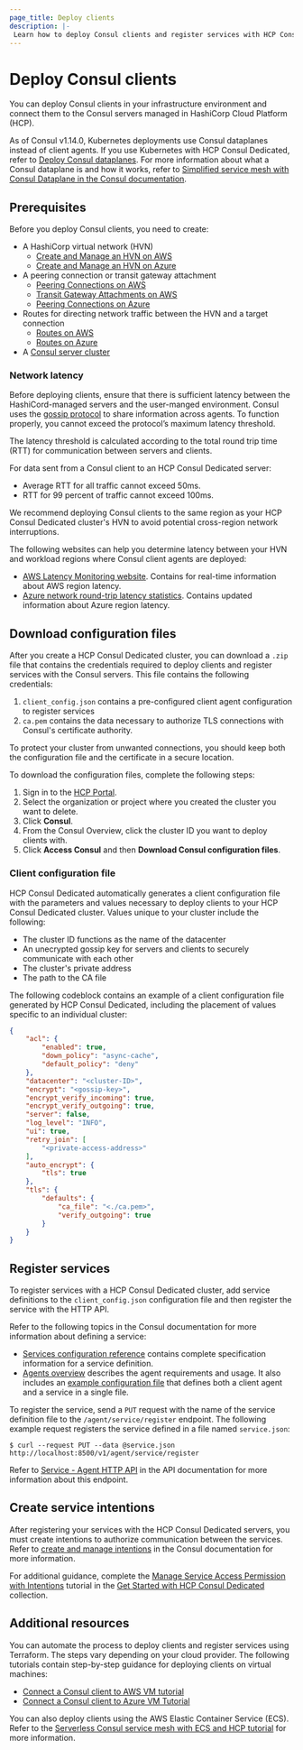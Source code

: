 ```yaml
---
page_title: Deploy clients
description: |-
 Learn how to deploy Consul clients and register services with HCP Consul Dedicated clusters in HashiCorp Cloud Platform (HCP).
---
```


# Deploy Consul clients

You can deploy Consul clients in your infrastructure environment and connect them to the Consul servers managed in HashiCorp Cloud Platform (HCP).

As of Consul v1.14.0, Kubernetes deployments use Consul dataplanes instead of client agents. If you use Kubernetes with HCP Consul Dedicated, refer to [Deploy Consul dataplanes](/hcp/docs/consul/dedicated/dataplanes). For more information about what a Consul dataplane is and how it works, refer to [Simplified service mesh with Consul Dataplane in the Consul documentation](/consul/docs/connect/dataplane).

## Prerequisites

Before you deploy Consul clients, you need to create:

- A HashiCorp virtual network (HVN)
    - [Create and Manage an HVN on AWS](/hcp/docs/hcp/network/hvn-aws/hvn-aws)
    - [Create and Manage an HVN on Azure](/hcp/docs/hcp/network/hvn-azure/hvn-azure)
- A peering connection or transit gateway attachment
    - [Peering Connections on AWS](/hcp/docs/hcp/network/hvn-aws/hvn-peering)
    - [Transit Gateway Attachments on AWS](/hcp/docs/hcp/network/hvn-aws/tgw-attach)
    - [Peering Connections on Azure](/hcp/docs/hcp/network/hvn-azure/hvn-peering)
- Routes for directing network traffic between the HVN and a target connection
    - [Routes on AWS](/hcp/docs/hcp/network/hvn-aws/routes)
    - [Routes on Azure](/hcp/docs/hcp/network/hvn-azure/routes)
- A [Consul server cluster](/hcp/docs/consul/dedicated/create)

### Network latency

Before deploying clients, ensure that there is sufficient latency between the HashiCord-managed servers and the user-manged environment. Consul uses the [gossip protocol](/consul/docs/architecture/gossip) to share information across agents. To function properly, you cannot exceed the protocol’s maximum latency threshold.

The latency threshold is calculated according to the total round trip time (RTT) for communication between servers and clients.

For data sent from a Consul client to an HCP Consul Dedicated server:

- Average RTT for all traffic cannot exceed 50ms.
- RTT for 99 percent of traffic cannot exceed 100ms.

We recommend deploying Consul clients to the same region as your HCP Consul Dedicated cluster's HVN to avoid potential cross-region network interruptions.

The following websites can help you determine latency between your HVN and workload regions where Consul client agents are deployed:

- [AWS Latency Monitoring website](https://www.cloudping.co/grid/p_50/timeframe/1M). Contains for real-time information about AWS region latency.
- [Azure network round-trip latency statistics](https://docs.microsoft.com/en-us/azure/networking/azure-network-latency). Contains updated information about Azure region latency.

## Download configuration files

After you create a HCP Consul Dedicated cluster, you can download a `.zip` file that contains the credentials required to deploy clients and register services with the Consul servers. This file contains the following credentials:

1. `client_config.json` contains a pre-configured client agent configuration to register services
1. `ca.pem` contains the data necessary to authorize TLS connections with Consul's certificate authority.

To protect your cluster from unwanted connections, you should keep both the configuration file and the certificate in a secure location.

To download the configuration files, complete the following steps:

1. Sign in to the [HCP Portal](https://portal.cloud.hashicorp.com).
1. Select the organization or project where you created the cluster you want to delete.
1. Click **Consul**.
1. From the Consul Overview, click the cluster ID you want to deploy clients with.
1. Click **Access Consul** and then **Download Consul configuration files**.

### Client configuration file

HCP Consul Dedicated automatically generates a client configuration file with the parameters and values necessary to deploy clients to your HCP Consul Dedicated cluster. Values unique to your cluster include the following:

- The cluster ID functions as the name of the datacenter
- An unecrypted gossip key for servers and clients to securely communicate with each other
- The cluster's private address
- The path to the CA file

The following codeblock contains an example of a client configuration file generated by HCP Consul Dedicated, including the placement of values specific to an individual cluster:
  
```json
{
    "acl": {
        "enabled": true,
        "down_policy": "async-cache",
        "default_policy": "deny"
    },
    "datacenter": "<cluster-ID>",
    "encrypt": "<gossip-key>",
    "encrypt_verify_incoming": true,
    "encrypt_verify_outgoing": true,
    "server": false,
    "log_level": "INFO",
    "ui": true,
    "retry_join": [
        "<private-access-address>"
    ],
    "auto_encrypt": {
        "tls": true
    },
    "tls": {
        "defaults": {
            "ca_file": "<./ca.pem>",
            "verify_outgoing": true
        }
    }
}
```

## Register services

To register services with a HCP Consul Dedicated cluster, add service definitions to the `client_config.json` configuration file and then register the service with the HTTP API.

Refer to the following topics in the Consul documentation for more information about defining a service:
  
- [Services configuration reference](/consul/docs/services/configuration/services-configuration-reference) contains complete specification information for a service definition.
- [Agents overview](/consul/docs/agent) describes the agent requirements and usage. It also includes an [example configuration file](/consul/docs/agent#client-node-registering-a-service) that defines both a client agent and a service in a single file.

To register the service, send a `PUT` request with the name of the service definition file to the `/agent/service/register` endpoint. The following example request registers the service defined in a file named `service.json`:

```shell-session
$ curl --request PUT --data @service.json http://localhost:8500/v1/agent/service/register
 ```

Refer to [Service - Agent HTTP API](/consul/api-docs/agent/service) in the API documentation for more information about this endpoint.

## Create service intentions

After registering your services with the HCP Consul Dedicated servers, you must create intentions to authorize communication between the services. Refer to [create and manage intentions](/consul/docs/connect/intentions/create-manage-intentions) in the Consul documentation for more information.

For additional guidance, complete the [Manage Service Access Permission with Intentions](/consul/tutorials/get-started-hcp/hcp-gs-intentions) tutorial in the [Get Started with HCP Consul Dedicated](/consul/tutorials/get-started-hcp) collection.

## Additional resources

You can automate the process to deploy clients and register services using Terraform. The steps vary depending on your cloud provider. The following tutorials contain step-by-step guidance for deploying clients on virtual machines:

- [Connect a Consul client to AWS VM tutorial](/hcp/tutorials/consul-cloud/consul-client-aws-ec2)
- [Connect a Consul client to Azure VM Tutorial](/hcp/tutorials/consul-cloud/consul-client-azure-virtual-machines)

You can also deploy clients using the AWS Elastic Container Service (ECS). Refer to the [Serverless Consul service mesh with ECS and HCP tutorial](/consul/tutorials/cloud-production/consul-ecs-hcp) for more information.